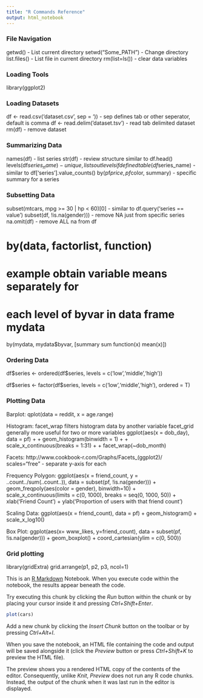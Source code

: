 ```yaml
---
title: "R Commands Reference"
output: html_notebook
---
```


### File Navigation

getwd()             - List current directory
setwd("Some_PATH")  - Change directory
list.files()        - List file in current directory
rm(list=ls())       - clear data variables

### Loading Tools

library(ggplot2)


### Loading Datasets

df <- read.csv('dataset.csv', sep = '\t'))      - sep defines tab or other seperator, default is comma
df <- read.delim('dataset.tsv')                 - read tab delimited dataset
rm(df)                                          - remove dataset


### Summarizing Data

names(df)               - list series
str(df)                 - review *str*ucture similar to df.head()
levels(df$series_name)  - unique, lists out levels if defined
table(df$series_name)   - similar to df['series'].value_counts()
by(pf$price, pf$color, summary) - specific summary for a series

### Subsetting Data 

subset(mtcars, mpg >= 30 | hp < 60)[0] - similar to df.query('series == value')
subset(df, !is.na(gender)))  - remove NA just from specific series
na.omit(df)   - remove ALL na from df

# by(data, factorlist, function)
# example obtain variable means separately for
# each level of byvar in data frame mydata 
by(mydata, mydata$byvar, [summary sum function(x) mean(x)])


### Ordering Data

df\$series <- ordered(df\$series, levels = c('low','middle','high'))

df\$series <- factor(df\$series, levels = c('low','middle','high'), ordered = T)


### Plotting Data

Barplot:
qplot(data = reddit, x = age.range)

Histogram:
facet_wrap filters histogram data by another variable
facet_grid generally more useful for two or more variables
ggplot(aes(x = dob_day), data = pf) +
+   geom_histogram(binwidth = 1) +
+   scale_x_continuous(breaks = 1:31) +
+   facet_wrap(~dob_month)

Facets:
http://www.cookbook-r.com/Graphs/Facets_(ggplot2)/
scales="free"       - separate y-axis for each

Frequency Polygon:
ggplot(aes(x = friend_count, y = ..count../sum(..count..)),
       data = subset(pf, !is.na(gender))) +
  geom_freqpoly(aes(color = gender), binwidth=10) +
  scale_x_continuous(limits = c(0, 1000), breaks = seq(0, 1000, 50)) +
  xlab('Friend Count') +
  ylab('Proportion of users with that friend count')
  

Scaling Data:
ggplot(aes(x = friend_count), data = pf) + geom_histogram() + scale_x_log10()

Box Plot:
ggplot(aes(x= www_likes, y=friend_count),  data = subset(pf, !is.na(gender))) + geom_boxplot() + coord_cartesian(ylim = c(0, 500))

### Grid plotting

library(gridExtra)
grid.arrange(p1, p2, p3, ncol=1)




This is an [R Markdown](http://rmarkdown.rstudio.com) Notebook. When you execute code within the notebook, the results appear beneath the code. 

Try executing this chunk by clicking the *Run* button within the chunk or by placing your cursor inside it and pressing *Ctrl+Shift+Enter*. 

```r
plot(cars)
```

Add a new chunk by clicking the *Insert Chunk* button on the toolbar or by pressing *Ctrl+Alt+I*.

When you save the notebook, an HTML file containing the code and output will be saved alongside it (click the *Preview* button or press *Ctrl+Shift+K* to preview the HTML file).

The preview shows you a rendered HTML copy of the contents of the editor. Consequently, unlike *Knit*, *Preview* does not run any R code chunks. Instead, the output of the chunk when it was last run in the editor is displayed.
